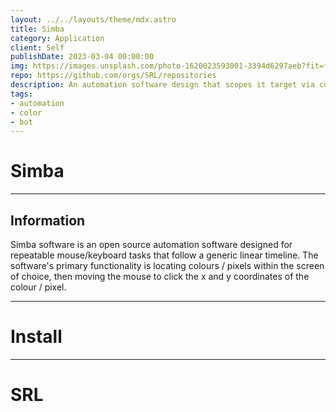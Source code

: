 ```yaml
---
layout: ../../layouts/theme/mdx.astro
title: Simba
category: Application
client: Self
publishDate: 2023-03-04 00:00:00
img: https://images.unsplash.com/photo-1620023593001-3394d6297aeb?fit=fill&fill=solid&fill-color=360036&w=1400&h=700&q=75
repo: https://github.com/orgs/SRL/repositories
description: An automation software design that scopes it target via color / BMP and extendable via image post-process spacial allocation.
tags:
- automation
- color
- bot
---
```


# Simba

* * * 

## Information

Simba software is an open source automation software designed for repeatable mouse/keyboard tasks that follow a generic linear timeline.
The software's primary functionality is locating colours / pixels within the screen of choice, then moving the mouse to click the x and y coordinates of the colour / pixel.

* * *

# Install

* * *

# SRL